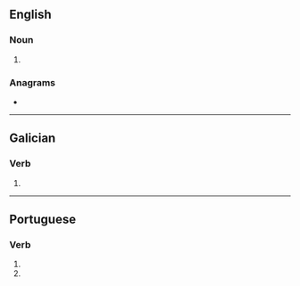 ==English==

===Noun===
{{head|en|noun plural form}}

# {{plural of|voe|lang=en}}

===Anagrams===
* {{anagrams|en|VEOS|Vose}}

----

==Galician==

===Verb===
{{gl-verb-form}}

# {{inflection of|voar|lang=gl||2|s|pres|subj}}

----

==Portuguese==

===Verb===
{{pt-verb-form}}

# {{pt-verb form of|voar|ar|subjunctive|present|singular|second}}
# {{pt-verb form of|voar|ar|imperative|negative|singular|second}}